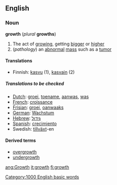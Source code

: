==English==
===Noun===
'''growth''' (''plural'' '''growths''')

#The act of [[growing]], getting [[bigger]] or [[higher]]
#(''pathology'') an [[abnormal]] [[mass]] such as a [[tumor]]

====Translations====
*Finnish: [[kasvu]] (1), [[kasvain]] (2)

=====Translations to be checked=====
{{checktrans}}
*[[Dutch]]: [[groei]], [[toename]], [[aanwas]], [[was]]
*[[French]]: [[croissance]]
*[[Frisian]]: [[groei]], [[oanwaaks]]
*[[German]]: [[Wachstum]]
*[[Hebrew]]: [[גידול]]
*[[Spanish]]: [[crecimiento]]
*Swedish: [[tillväxt]]-en

====Derived terms====
*[[overgrowth]]
*[[undergrowth]]

[[Category:1000 English basic words]]

[[ang:Growth]]
[[it:growth]]
[[fi:growth]]